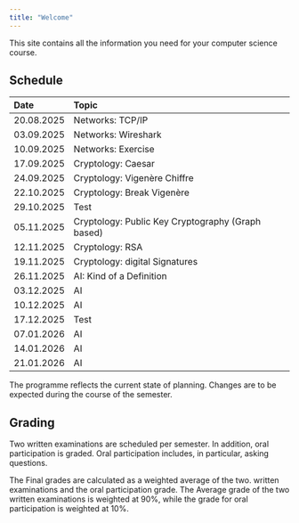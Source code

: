 ```yaml
---
title: "Welcome"
---
```


This site contains all the information you need for your computer
science course.

## Schedule

| Date | Topic |
| :--- | :--- |
| 20.08.2025 | Networks: TCP/IP |
| 03.09.2025 | Networks: Wireshark |
| 10.09.2025 | Networks: Exercise |
| 17.09.2025 | Cryptology: Caesar |
| 24.09.2025 | Cryptology: Vigenère Chiffre |
| 22.10.2025 | Cryptology: Break Vigenère |
| 29.10.2025 | Test |
| 05.11.2025 | Cryptology: Public Key Cryptography (Graph based) |
| 12.11.2025 | Cryptology: RSA |
| 19.11.2025 | Cryptology: digital Signatures |
| 26.11.2025 | AI: Kind of a Definition |
| 03.12.2025 | AI |
| 10.12.2025 | AI |
| 17.12.2025 | Test |
| 07.01.2026 | AI |
| 14.01.2026 | AI |
| 21.01.2026 | AI |


The programme reflects the current state of planning. Changes are to be
expected during the course of the semester.

## Grading

Two written examinations are scheduled per semester. In addition,
oral participation is graded. Oral participation includes, in
particular, asking questions.  

The Final grades are calculated as a weighted average of the two.
written examinations and the oral participation grade. The
Average grade of the two written examinations is weighted at 90%, while
the grade for oral participation is weighted at 10%.